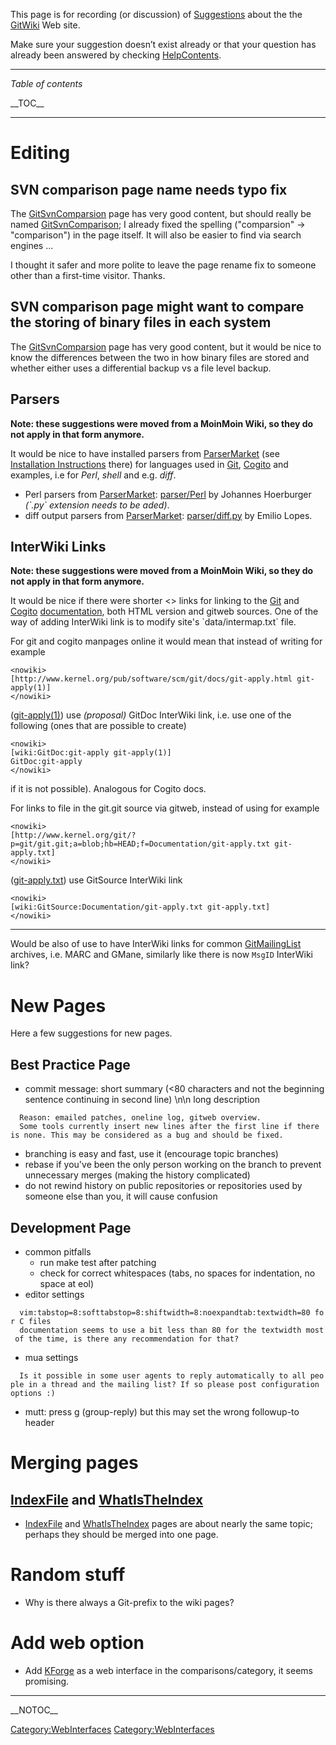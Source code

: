 This page is for recording (or discussion) of [[GitWikiSuggestions|Suggestions]] about the the [[FrontPage|GitWiki]] Web site.

Make sure your suggestion doesn’t exist already or that your question has already been answered by checking [[HelpContents]].

----
''Table of contents''

__TOC__
----

= Editing =

== SVN comparison page name needs typo fix ==
The [[GitSvnComparsion]] page has very good content, but should really be named [[GitSvnComparison]]; I already fixed the spelling ("comparsion" -> "comparison") in the page itself. It will also be easier to find via search engines ...

I thought it safer and more polite to leave the page rename fix to someone other than a first-time visitor. Thanks.

== SVN comparison page might want to compare the storing of binary files in each system ==
The [[GitSvnComparsion]] page has very good content, but it would be nice to know the differences between the two in how binary files are stored and whether either uses a differential backup vs a file level backup.

== Parsers ==
'''Note: these suggestions were moved from a MoinMoin Wiki, so they do not apply in that form anymore.'''

It would be nice to have installed parsers from [http://moinmo.in/ParserMarket ParserMarket] (see [http://moinmo.in/ParserMarket#head-17c33967bbb4345a453627b944bad1f1bc4b2791 Installation Instructions] there) for languages used in [[Git]], [[Cogito]] and examples, i.e for ''Perl'', ''shell'' and e.g. ''diff''.
* Perl parsers from [http://moinmo.in/ParserMarket ParserMarket]: [http://moinmo.in/parser/Perl parser/Perl] by Johannes Hoerburger ''(`.py` extension needs to be aded)''.
* diff output parsers from [http://moinmo.in/ParserMarket ParserMarket]: [http://moinmo.in/parser/diff.py parser/diff.py] by Emilio Lopes.

== InterWiki Links ==
'''Note: these suggestions were moved from a MoinMoin Wiki, so they do not apply in that form anymore.'''

It would be nice if there were shorter <<InterWiki>> links for linking to the [[Git]] and [[Cogito]] [[GitDocumentation|documentation]], both HTML version and gitweb sources. One of the way of adding InterWiki link is to modify site's `data/intermap.txt` file.

For git and cogito manpages online it would mean that instead of writing for example
<pre><nowiki>
[http://www.kernel.org/pub/software/scm/git/docs/git-apply.html git-apply(1)]
</nowiki></pre>
([http://www.kernel.org/pub/software/scm/git/docs/git-apply.html git-apply(1)]) use ''(proposal)'' GitDoc InterWiki link, i.e. use one of the following (ones that are possible to create)
<pre><nowiki>
[wiki:GitDoc:git-apply git-apply(1)]
GitDoc:git-apply
</nowiki></pre>
if it is not possible). Analogous for Cogito docs. 

For links to file in the git.git source via gitweb, instead of using for example
<pre><nowiki>
[http://www.kernel.org/git/?p=git/git.git;a=blob;hb=HEAD;f=Documentation/git-apply.txt git-apply.txt]
</nowiki></pre>
([http://www.kernel.org/git/?p=git/git.git;a=blob;hb=HEAD;f=Documentation/git-apply.txt git-apply.txt]) use GitSource InterWiki link
<pre><nowiki>
[wiki:GitSource:Documentation/git-apply.txt git-apply.txt]
</nowiki></pre>

----
Would be also of use to have InterWiki links for common [[GitCommunity|GitMailingList]] archives, i.e. MARC and GMane, similarly like there is now <code><nowiki>MsgID</nowiki></code> InterWiki link?

= New Pages =

Here a few suggestions for new pages.

== Best Practice Page ==
* commit message: short summary (<80 characters and not the beginning sentence continuing in second line) \n\n long description
   Reason: emailed patches, oneline log, gitweb overview.
   Some tools currently insert new lines after the first line if there is none. This may be considered as a bug and should be fixed.
* branching is easy and fast, use it (encourage topic branches)
* rebase if you've been the only person working on the branch to prevent unnecessary merges (making the history complicated)
* do not rewind history on public repositories or repositories used by someone else than you, it will cause confusion

== Development Page ==
* common pitfalls
** run make test after patching
** check for correct whitespaces (tabs, no spaces for indentation, no space at eol)
* editor settings
   vim:tabstop=8:softtabstop=8:shiftwidth=8:noexpandtab:textwidth=80 for C files
   documentation seems to use a bit less than 80 for the textwidth most of the time, is there any recommendation for that?
* mua settings
   Is it possible in some user agents to reply automatically to all people in a thread and the mailing list? If so please post configuration options :)
* mutt: press g (group-reply) but this may set the wrong followup-to header

= Merging pages =

== [[IndexFile]] and [[WhatIsTheIndex]] ==

* [[IndexFile]] and [[WhatIsTheIndex]] pages are about nearly the same topic; perhaps they should be merged into one page.

= Random stuff =
* Why is there always a Git-prefix to the wiki pages?

= Add web option =
* Add [http://www.knowledgeforge.net/ KForge] as a web interface in the comparisons/category, it seems promising.

----
[[Category:WebInterfaces]] [[Category:WebInterfaces]]

__NOTOC__
